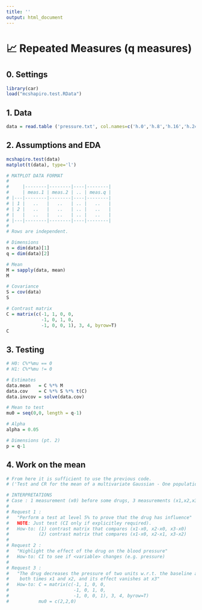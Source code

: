 ```yaml
---
title: ''
output: html_document
---
```


# 📈 **Repeated Measures (q measures)**
## **0.** Settings
```r
library(car)
load("mcshapiro.test.RData")
```

## **1.** Data
```r
data = read.table ('pressure.txt', col.names=c('h.0','h.8','h.16','h.24'))
```

## **2.** Assumptions and EDA
```r
mcshapiro.test(data)
matplot(t(data), type='l')
```

```r
# MATPLOT DATA FORMAT
#
#     |--------|--------|----|--------|
#     | meas.1 | meas.2 | .. | meas.q |
# |---|--------|--------|----|--------|
# | 1 |   ..   |   ..   | .. |   ..   | 
# | 2 |   ..   |   ..   | .. |   ..   | 
# |   |   ..   |   ..   | .. |   ..   |
# |---|--------|--------|----|--------|
#
# Rows are independent.
```

```r
# Dimensions
n = dim(data)[1]
q = dim(data)[2]

# Mean
M = sapply(data, mean)
M

# Covariance
S = cov(data)
S

# Contrast matrix
C = matrix(c(-1, 1, 0, 0,
             -1, 0, 1, 0,
             -1, 0, 0, 1), 3, 4, byrow=T)
C
```

## **3.** Testing
```r
# H0: C%*%mu == 0
# H1: C%*%mu != 0

# Estimates
data.mean   = C %*% M
data.cov    = C %*% S %*% t(C)
data.invcov = solve(data.cov)

# Mean to test
mu0 = seq(0,0, length = q-1)

# Alpha
alpha = 0.05

# Dimensions (pt. 2)
p = q-1
```

## **4.** Work on the mean
```r
# From here it is sufficient to use the previous code.
# ('Test and CR for the mean of a multivariate Gaussian - One population')

# INTERPRETATIONS
# Case : 1 measurement (x0) before some drugs, 3 measurements (x1,x2,x3) post drugs
#
# Request 1 : 
#   "Perform a test at level 5% to prove that the drug has influence"
#   NOTE: Just test (CI only if explicitley required).
#   How-to: (1) contrast matrix that compares (x1-x0, x2-x0, x3-x0)
#           (2) contrast matrix that compares (x1-x0, x2-x1, x3-x2)
#
# Request 2 :
#   "Highlight the effect of the drug on the blood pressure"
#   How-to: CI to see if <variable> changes (e.g. pressure)
#
# Request 3 : 
#   "The drug decreases the pressure of two units w.r.t. the baseline at
#    both times x1 and x2, and its effect vanishes at x3"
#   How-to: C = matrix(c(-1, 1, 0, 0,
#                        -1, 0, 1, 0,
#                        -1, 0, 0, 1), 3, 4, byrow=T)
#           mu0 = c(2,2,0)
```